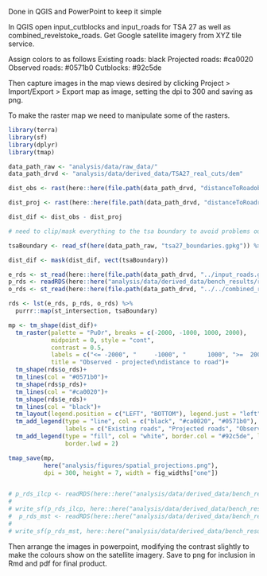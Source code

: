 Done in QGIS and PowerPoint to keep it simple

In QGIS open input_cutblocks and input_roads for TSA 27 as well as combined_revelstoke_roads.  Get Google satellite imagery from XYZ tile service. 

Assign colors to as follows
Existing roads: black
Projected roads: #ca0020
Observed roads: #0571b0
Cutblocks: #92c5de
               
Then capture images in the map views desired by clicking Project > Import/Export > Export map as image,
setting the dpi to 300 and saving as png. 

To make the raster map we need to manipulate some of the rasters.

```r
library(terra)
library(sf)
library(dplyr)
library(tmap)

data_path_raw <- "analysis/data/raw_data/"
data_path_drvd <- "analysis/data/derived_data/TSA27_real_cuts/dem"

dist_obs <- rast(here::here(file.path(data_path_drvd, "distanceToRoadobserved_NA_NA.tif")))

dist_proj <- rast(here::here(file.path(data_path_drvd, "distanceToRoadregular_1e-05_mst.tif")))

dist_dif <- dist_obs - dist_proj

# need to clip/mask everything to the tsa boundary to avoid problems outside tsa

tsaBoundary <- read_sf(here(data_path_raw, "tsa27_boundaries.gpkg")) %>% st_union()

dist_dif <- mask(dist_dif, vect(tsaBoundary))

e_rds <- st_read(here::here(file.path(data_path_drvd, "../input_roads.gpkg")))
p_rds <- readRDS(here::here("analysis/data/derived_data/bench_results/result_mst_regular_1e-05_10_revelstoke_real.rds"))
o_rds <- st_read(here::here(file.path(data_path_drvd, "../../combined_revelstoke_roads.gpkg")))

rds <- lst(e_rds, p_rds, o_rds) %>% 
  purrr::map(st_intersection, tsaBoundary)

mp <- tm_shape(dist_dif)+
  tm_raster(palette = "PuOr", breaks = c(-2000, -1000, 1000, 2000), 
            midpoint = 0, style = "cont", 
            contrast = 0.5,
            labels = c("<= -2000", "     -1000", "      1000", ">=  2000"),
            title = "Observed - projected\ndistance to road")+
  tm_shape(rds$o_rds)+
  tm_lines(col = "#0571b0")+
  tm_shape(rds$p_rds)+
  tm_lines(col = "#ca0020")+
  tm_shape(rds$e_rds)+
  tm_lines(col = "black")+
  tm_layout(legend.position = c("LEFT", "BOTTOM"), legend.just = "left", frame = FALSE)+
  tm_add_legend(type = "line", col = c("black", "#ca0020", "#0571b0"), lwd = 2,
                labels = c("Existing roads", "Projected roads", "Observed roads"))+
  tm_add_legend(type = "fill", col = "white", border.col = "#92c5de", labels = "Cutblocks",
                border.lwd = 2)

tmap_save(mp,
          here("analysis/figures/spatial_projections.png"),
          dpi = 300, height = 7, width = fig_widths["one"])


# p_rds_ilcp <- readRDS(here::here("analysis/data/derived_data/bench_results/result_ilcp_regular_1e-05_10_revelstoke_real.rds"))
# 
# write_sf(p_rds_ilcp, here::here("analysis/data/derived_data/bench_results/ilcp_regular_1e-05_10_revelstoke_real.gpkg"))
#  p_rds_mst <- readRDS(here::here("analysis/data/derived_data/bench_results/result_mst_regular_1e-05_10_revelstoke_real.rds"))
# 
# write_sf(p_rds_mst, here::here("analysis/data/derived_data/bench_results/mst_regular_1e-05_10_revelstoke_real.gpkg"))
```

Then arrange the images in powerpoint, modifying the contrast slightly to make the colours show on the satellite imagery. Save to png for inclusion in Rmd and pdf for final product. 
